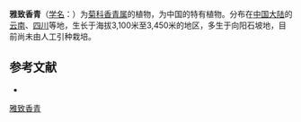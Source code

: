 {{Speciesbox
| name = 雅致香青
| status = 
| status_system = 
| image =
| genus = Anaphalis
| species = elegans
| authority = Ling
}}

'''雅致香青'''（[[学名|学名]]：{{lang|la|''Anaphalis elegans''}}）为[[菊科|菊科]][[香青属|香青属]]的植物，为中国的特有植物。分布在[[中国大陆|中国大陆]]的[[云南|云南]]、[[四川|四川]]等地，生长于海拔3,100米至3,450米的地区，多生于向阳石坡地，目前尚未由人工引种栽培。

== 参考文献 ==
<div class="references-small">
* {{cite web| url =http://www.bioinfo.cn/db05/KmzwSpecies.php?action=view&id=3982| title =雅致香青| work =《中国高等植物数据库全库》| publisher =中国科学院微生物研究所| author =昆明植物研究所| accessdate =2009-02-24| deadurl =yes| archiveurl =https://web.archive.org/web/20160305032451/http://www.bioinfo.cn/db05/KmzwSpecies.php?action=view&id=3982| archivedate =2016-03-05}}
</div>
{{Taxonbar|from=Q15226711}}

[[Category:香青属|雅致香青]]


{{植物小作品}}